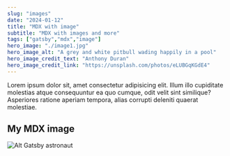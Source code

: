 ```yaml
---
slug: "images"
date: "2024-01-12"
title: "MDX with image"
subtitle: "MDX with images and more"
tags: ["gatsby","mdx","image"]
hero_image: "./image1.jpg"
hero_image_alt: "A grey and white pitbull wading happily in a pool"
hero_image_credit_text: "Anthony Duran"
hero_image_credit_link: "https://unsplash.com/photos/eLUBGqKGdE4"
---
```



Lorem ipsum dolor sit, amet consectetur adipisicing elit. 
Illum illo cupiditate molestias atque consequuntur ea quo cumque, odit velit sint similique? 
Asperiores ratione aperiam tempora, alias corrupti deleniti quaerat molestiae.

## My MDX image

<img
  src={AstroImage}
  title="Gatsby astronaut"
  alt="Alt Gatsby astronaut"
/>